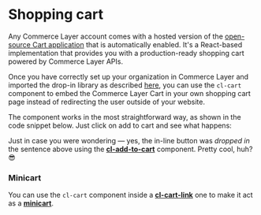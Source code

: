 
<Meta of={Stories} />

# Shopping cart

Any Commerce Layer account comes with a hosted version of the [open-source Cart application](https://github.com/commercelayer/commercelayer-cart) that is automatically enabled. It's a React-based implementation that provides you with a production-ready shopping cart powered by Commerce Layer APIs.

Once you have correctly set up your organization in Commerce Layer and imported the drop-in library as described [here](?path=/docs/getting-started--docs), you can use the `cl-cart` component to embed the Commerce Layer Cart in your own shopping cart page instead of redirecting the user outside of your website.

The component works in the most straightforward way, as shown in the code snippet below. Just click on <cl-add-to-cart class="mx-1 px-2 py-1" code={codes.available}>add to cart</cl-add-to-cart> and see what happens:

<Canvas of={Stories.Basic} />

<Controls of={Stories.Basic} />

Just in case you were wondering — yes, the in-line button was *dropped in* the sentence above using the [**cl-add-to-cart**](?path=/docs/components-add-to-cart-cl-add-to-cart--docs) component. Pretty cool, huh? 😎

### Minicart

You can use the `cl-cart` component inside a [**cl-cart-link**](?path=/docs/components-cart-cl-cart-link--docs) one to make it act as a [**minicart**](?path=/docs/components-cart-cl-cart-minicart--docs).
